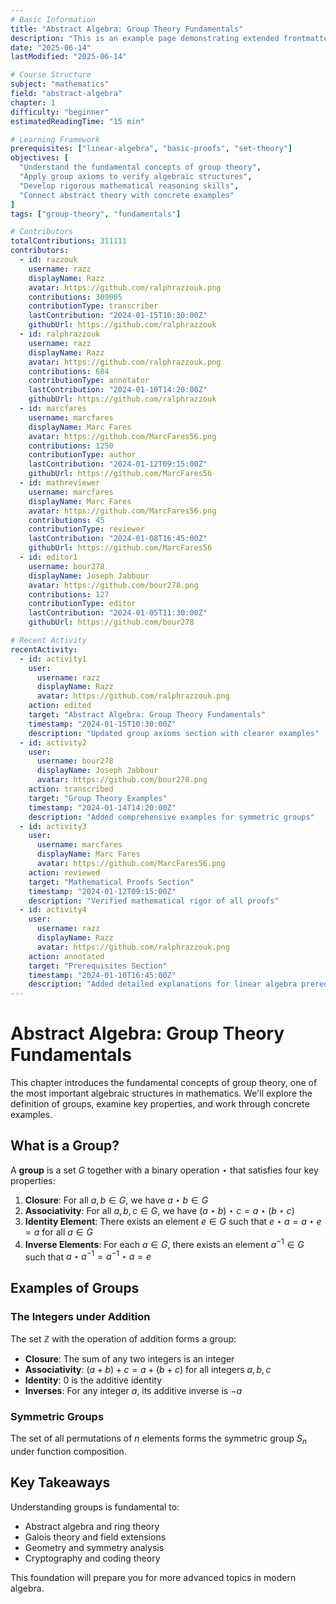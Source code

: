 ```yaml
---
# Basic Information
title: "Abstract Algebra: Group Theory Fundamentals"
description: "This is an example page demonstrating extended frontmatter capabilities"
date: "2025-06-14"
lastModified: "2025-06-14"

# Course Structure
subject: "mathematics"
field: "abstract-algebra"
chapter: 1
difficulty: "beginner"
estimatedReadingTime: "15 min"

# Learning Framework
prerequisites: ["linear-algebra", "basic-proofs", "set-theory"]
objectives: [
  "Understand the fundamental concepts of group theory",
  "Apply group axioms to verify algebraic structures", 
  "Develop rigorous mathematical reasoning skills",
  "Connect abstract theory with concrete examples"
]
tags: ["group-theory", "fundamentals"]

# Contributors
totalContributions: 311111
contributors:
  - id: razzouk
    username: razz
    displayName: Razz
    avatar: https://github.com/ralphrazzouk.png
    contributions: 309005
    contributionType: transcriber
    lastContribution: "2024-01-15T10:30:00Z"
    githubUrl: https://github.com/ralphrazzouk
  - id: ralphrazzouk
    username: razz
    displayName: Razz
    avatar: https://github.com/ralphrazzouk.png
    contributions: 684
    contributionType: annotator
    lastContribution: "2024-01-10T14:20:00Z"
    githubUrl: https://github.com/ralphrazzouk
  - id: marcfares
    username: marcfares
    displayName: Marc Fares
    avatar: https://github.com/MarcFares56.png
    contributions: 1250
    contributionType: author
    lastContribution: "2024-01-12T09:15:00Z"
    githubUrl: https://github.com/MarcFares56
  - id: mathreviewer
    username: marcfares
    displayName: Marc Fares
    avatar: https://github.com/MarcFares56.png
    contributions: 45
    contributionType: reviewer
    lastContribution: "2024-01-08T16:45:00Z"
    githubUrl: https://github.com/MarcFares56
  - id: editor1
    username: bour278
    displayName: Joseph Jabbour
    avatar: https://github.com/bour278.png
    contributions: 127
    contributionType: editor
    lastContribution: "2024-01-05T11:30:00Z"
    githubUrl: https://github.com/bour278

# Recent Activity
recentActivity:
  - id: activity1
    user:
      username: razz
      displayName: Razz
      avatar: https://github.com/ralphrazzouk.png
    action: edited
    target: "Abstract Algebra: Group Theory Fundamentals"
    timestamp: "2024-01-15T10:30:00Z"
    description: "Updated group axioms section with clearer examples"
  - id: activity2
    user:
      username: bour278
      displayName: Joseph Jabbour
      avatar: https://github.com/bour278.png
    action: transcribed
    target: "Group Theory Examples"
    timestamp: "2024-01-14T14:20:00Z"
    description: "Added comprehensive examples for symmetric groups"
  - id: activity3
    user:
      username: marcfares
      displayName: Marc Fares
      avatar: https://github.com/MarcFares56.png
    action: reviewed
    target: "Mathematical Proofs Section"
    timestamp: "2024-01-12T09:15:00Z"
    description: "Verified mathematical rigor of all proofs"
  - id: activity4
    user:
      username: razz
      displayName: Razz
      avatar: https://github.com/ralphrazzouk.png
    action: annotated
    target: "Prerequisites Section"
    timestamp: "2024-01-10T16:45:00Z"
    description: "Added detailed explanations for linear algebra prerequisites"
---
```


# Abstract Algebra: Group Theory Fundamentals

This chapter introduces the fundamental concepts of group theory, one of the most important algebraic structures in mathematics. We'll explore the definition of groups, examine key properties, and work through concrete examples.

## What is a Group?

A **group** is a set $G$ together with a binary operation $\star$ that satisfies four key properties:

1. **Closure**: For all $a, b \in G$, we have $a \star b \in G$
2. **Associativity**: For all $a, b, c \in G$, we have $(a \star b) \star c = a \star (b \star c)$
3. **Identity Element**: There exists an element $e \in G$ such that $e \star a = a \star e = a$ for all $a \in G$
4. **Inverse Elements**: For each $a \in G$, there exists an element $a^{-1} \in G$ such that $a \star a^{-1} = a^{-1} \star a = e$

## Examples of Groups

### The Integers under Addition
The set $\mathbb{Z}$ with the operation of addition forms a group:
- **Closure**: The sum of any two integers is an integer
- **Associativity**: $(a + b) + c = a + (b + c)$ for all integers $a, b, c$
- **Identity**: $0$ is the additive identity
- **Inverses**: For any integer $a$, its additive inverse is $-a$

### Symmetric Groups
The set of all permutations of $n$ elements forms the symmetric group $S_n$ under function composition.

## Key Takeaways

Understanding groups is fundamental to:
- Abstract algebra and ring theory
- Galois theory and field extensions  
- Geometry and symmetry analysis
- Cryptography and coding theory

This foundation will prepare you for more advanced topics in modern algebra. 